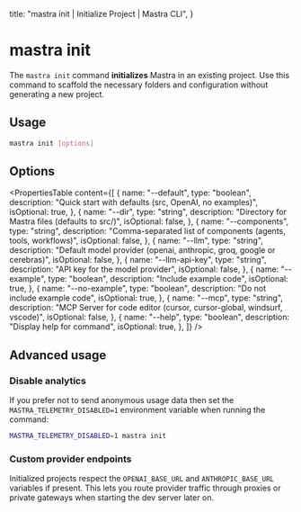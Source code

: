   title: "mastra init | Initialize Project | Mastra CLI",
}

# mastra init

The `mastra init` command **initializes** Mastra in an existing project. Use this command to scaffold the necessary folders and configuration without generating a new project.

## Usage

```bash
mastra init [options]
```

## Options

<PropertiesTable
  content={[
    {
      name: "--default",
      type: "boolean",
      description: "Quick start with defaults (src, OpenAI, no examples)",
      isOptional: true,
    },
    {
      name: "--dir",
      type: "string",
      description: "Directory for Mastra files (defaults to src/)",
      isOptional: false,
    },
    {
      name: "--components",
      type: "string",
      description:
        "Comma-separated list of components (agents, tools, workflows)",
      isOptional: false,
    },
    {
      name: "--llm",
      type: "string",
      description:
        "Default model provider (openai, anthropic, groq, google or cerebras)",
      isOptional: false,
    },
    {
      name: "--llm-api-key",
      type: "string",
      description: "API key for the model provider",
      isOptional: false,
    },
    {
      name: "--example",
      type: "boolean",
      description: "Include example code",
      isOptional: true,
    },
    {
      name: "--no-example",
      type: "boolean",
      description: "Do not include example code",
      isOptional: true,
    },
    {
      name: "--mcp",
      type: "string",
      description:
        "MCP Server for code editor (cursor, cursor-global, windsurf, vscode)",
      isOptional: false,
    },
    {
      name: "--help",
      type: "boolean",
      description: "Display help for command",
      isOptional: true,
    },
  ]}
/>

## Advanced usage

### Disable analytics

If you prefer not to send anonymous usage data then set the
`MASTRA_TELEMETRY_DISABLED=1` environment variable when running the
command:

```bash copy
MASTRA_TELEMETRY_DISABLED=1 mastra init
```

### Custom provider endpoints

Initialized projects respect the `OPENAI_BASE_URL` and
`ANTHROPIC_BASE_URL` variables if present. This lets you route provider
traffic through proxies or private gateways when starting the dev server
later on.